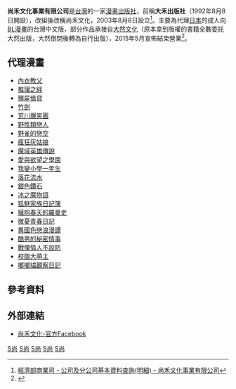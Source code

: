 {{refimprove|time=2015-03-27T14:27:52+00:00}}
{{Expand |time=2011-11-04T01:12:17+00:00 }}

{{Infobox company
| name                = 尚禾文化事業有限公司
| name_en             = Sun Ho Culture Inc.
| logo                = Sun_Ho_old_logo.jpeg
| caption             = 
| type                = 有限公司
| traded_as           = 
| local_code_name             = TW
| local_code             = 80506488
| original_text       = 
| fate                = 
| predecessor         = 
| successor           = 
| foundation          = {{Start date|2003|8|8}}
| founder             = 
| defunct             = {{End date|2015|5|30}} 
| location            = {{TWN}}[[臺北市|臺北市]][[大安區_(臺北市)|大安區]][[和平東路|和平東路]]一段216號4樓之1 
| locations           = 
| area_served         = 
| key_people          = 代表人：阮文棋
| industry            = 
| products            = 
| services            = 
| revenue             = 
| operating_income    = 
| net_income          = 
| aum                 = <!-- Only used with financial services companies -->
| assets              = 
| equity              = 
| owner               = 
| num_employees       = 
| parent              = 
| divisions           = 
| subsid              = 
| homepage            = {{URL|https://web.archive.org/web/20111101155339/http://sunho-inc.tw:80/}}
| zip_code            = 
| telephone_no        = 
| slogan              = 
| capital             = [[新臺幣|新臺幣]]2,000,000元
| market_value        = 
| P/E ratio           = 
| earnings per share  = 
| Net asset value     = 
| accounting_period   = 
| major_shareholder   = 
| footnotes           = [[經濟部商業司|經濟部商業司]]最後核准變更日期：2007年10月1日
}}
'''尚禾文化事業有限公司'''是[[台灣|台灣]]的一家[[漫畫|漫畫]][[出版社|出版社]]，前稱'''大禾出版社'''（1992年8月8日開設），改組後改稱尚禾文化，2003年8月8日設立<ref>[http://gcis.nat.gov.tw/pub/cmpy/cmpyInfoAction.do?method=detail&banNo=80506488 經濟部商業司 - 公司及分公司基本資料查詢(明細) - 尚禾文化事業有限公司]{{Dead link|date=2018年9月 |bot=InternetArchiveBot |fix-attempted=yes }}</ref>。主要為代理[[日本|日本]]的成人向[[BL漫畫|BL漫畫]]的台灣中文版，部分作品承接自[[大然文化|大然文化]]（原本拿到版權的書籍全數委託大然出版，大然倒閉後轉為自行出版），2015年5月宣佈結束營業<ref>{{Cite web |url=http://gnn.gamer.com.tw/4/114784.html |title=出版社尚禾文化事業有限公司 宣布月底結束營運消息 |accessdate=2015-05-13 |archive-date=2015-05-15 |archive-url=https://web.archive.org/web/20150515234720/http://gnn.gamer.com.tw/4/114784.html |dead-url=no }}</ref>。

== 代理漫畫 ==
*[[內衣教父|內衣教父]]
*[[推理之絆|推理之絆]]
*[[殭屍借貸|殭屍借貸]]
*[[BAMBOO_BLADE|竹劍]]
*[[荒川爆笑團|荒川爆笑團]]
*[[野性類戀人|野性類戀人]]
*[[野雀的戀空|野雀的戀空]]
*[[瘋狂灰姑娘|瘋狂灰姑娘]]
*[[魔域英雄傳說|魔域英雄傳說]]
*[[愛與欲望之學園|愛與欲望之學園]]
*[[我變小學一年生|我變小學一年生]]
*[[落花流水|落花流水]]
*[[銀色鑽石|銀色鑽石]]
*[[冰之魔物語|冰之魔物語]]
*[[狐魅家族日記簿|狐魅家族日記簿]]
*[[擁抱春天的羅曼史|擁抱春天的羅曼史]]
*[[微憂青春日記|微憂青春日記]]
*[[異國色戀浪漫譚|異國色戀浪漫譚]]
*[[酷男的秘密情事|酷男的秘密情事]]
*[[戰慄情人不設防|戰慄情人不設防]]
*[[YUYU式|校園大萌主]]
*[[嘟嘟貓觀察日記|嘟嘟貓觀察日記]]

==參考資料==
<div class="references-small">
<references></references>
</div>
== 外部連結 ==
*[http://www.facebook.com/SUN.HO.CULTURE 尚禾文化-官方Facebook] {{Wayback|url=http://www.facebook.com/SUN.HO.CULTURE |date=20210422170203 }}

{{台灣漫畫}}
[[Category:臺灣漫畫出版社|S尚]]
[[Category:臺灣已結業出版社|S尚]]
[[Category:總部位於臺北市大安區的工商業機構|S尚]]
[[Category:2003年成立的公司|S尚]]
[[Category:2015年結業公司|S尚]]